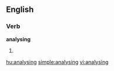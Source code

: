 
==English==

===Verb===
'''analysing'''

# {{present participle of|[[analyse]]}}

[[hu:analysing]]
[[simple:analysing]]
[[vi:analysing]]